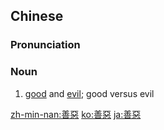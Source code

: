 {{also|善恶}}
==Chinese==
{{zh-forms|s=善恶}}

===Pronunciation===
{{zh-pron
|m=shàn'è
|c=sin6 ok3
|h=pfs=san-ok
|mn=siān-ok
|cat=n
}}

===Noun===
{{zh-noun}}

# [[good]] and [[evil]]; good versus evil

{{zh-cat|Antonymous}}

[[zh-min-nan:善惡]]
[[ko:善惡]]
[[ja:善惡]]